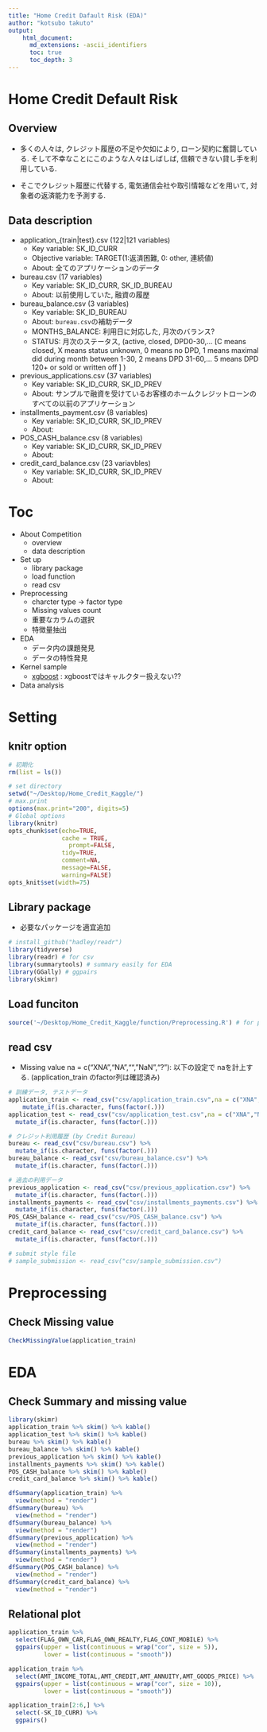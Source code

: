 ```yaml
---
title: "Home Credit Dafault Risk (EDA)"
author: "kotsubo takuto"
output: 
    html_document:
      md_extensions: -ascii_identifiers
      toc: true
      toc_depth: 3
---
```


# Home Credit Default Risk

## Overview

- 多くの人々は, クレジット履歴の不足や欠如により, ローン契約に奮闘している.
そして不幸なことにこのような人々はしばしば, 信頼できない貸し手を利用している.

- そこでクレジット履歴に代替する, 電気通信会社や取引情報などを用いて, 対象者の返済能力を予測する.

## Data description

- application_{train|test}.csv (122|121 variables)
    - Key variable: SK_ID_CURR
    - Objective variable: TARGET(1:返済困難, 0: other, 連続値)
    - About: 全てのアプリケーションのデータ
- bureau.csv (17 variables)
    - Key variable: SK_ID_CURR, SK_ID_BUREAU 
    - About: 以前使用していた, 融資の履歴
- bureau_balance.csv (3 variables)
    - Key variable: SK_ID_BUREAU
    - About: `bureau.csv`の補助データ
    - MONTHS_BALANCE: 利用日に対応した, 月次のバランス?
    - STATUS: 月次のステータス, (active, closed, DPD0-30,… [C means closed, X means status unknown, 0 means no DPD, 1 means maximal did during month between 1-30, 2 means DPD 31-60,… 5 means DPD 120+ or sold or written off ] )
- previous_applications.csv (37 variables)
    - Key variable: SK_ID_CURR, SK_ID_PREV
    - About: サンプルで融資を受けているお客様のホームクレジットローンのすべての以前のアプリケーション
- installments_payment.csv (8 variables)
    - Key variable: SK_ID_CURR, SK_ID_PREV
    - About: 
- POS_CASH_balance.csv (8 variables)
    - Key variable: SK_ID_CURR, SK_ID_PREV
    - About: 
- credit_card_balance.csv (23 variavbles)
    - Key variable: SK_ID_CURR, SK_ID_PREV
    - About: 

# Toc

- About Competition
    - overview
    - data description
- Set up
    - library package
    - load function
    - read csv
- Preprocessing
    - charcter type -> factor type  
    - Missing values count
    - 重要なカラムの選択
    - 特徴量抽出
- EDA
    - データ内の課題発見
    - データの特性発見
- Kernel sample
    - [xgboost](http://rtokei.tech/machine-learning/機械学習アルゴリズム〜xgboost〜/) : xgboostではキャルクター扱えない??
- Data analysis

# Setting

## knitr option

```r
# 初期化
rm(list = ls())
```

```r
# set directory
setwd("~/Desktop/Home_Credit_Kaggle/") 
# max.print 
options(max.print="200", digits=5)
# Global options
library(knitr)
opts_chunk$set(echo=TRUE,
               cache = TRUE,
	             prompt=FALSE,
               tidy=TRUE,
               comment=NA,
               message=FALSE,
               warning=FALSE)
opts_knit$set(width=75)
```

## Library package

- 必要なパッケージを適宜追加

```r
# install_github("hadley/readr")
library(tidyverse)
library(readr) # for csv
library(summarytools) # summary easily for EDA
library(GGally) # ggpairs
library(skimr)
```

## Load funciton

```r
source('~/Desktop/Home_Credit_Kaggle/function/Preprocessing.R') # for preprocessing
```

## read csv

- Missing value
na = c("XNA","NA","","NaN","?"): 以下の設定で naを計上する. (application_train のfactor列は確認済み)

```r
# 訓練データ, テストデータ
application_train <- read_csv("csv/application_train.csv",na = c("XNA","NA","","NaN","?")) %>% 
    mutate_if(is.character, funs(factor(.)))
application_test <- read_csv("csv/application_test.csv",na = c("XNA","NA","","NaN","?")) %>% 
  mutate_if(is.character, funs(factor(.)))

# クレジット利用履歴 (by Credit Bureau)
bureau <- read_csv("csv/bureau.csv") %>% 
  mutate_if(is.character, funs(factor(.)))
bureau_balance <- read_csv("csv/bureau_balance.csv") %>% 
  mutate_if(is.character, funs(factor(.)))

# 過去の利用データ
previous_application <- read_csv("csv/previous_application.csv") %>% 
  mutate_if(is.character, funs(factor(.)))
installments_payments <- read_csv("csv/installments_payments.csv") %>% 
  mutate_if(is.character, funs(factor(.)))
POS_CASH_balance <- read_csv("csv/POS_CASH_balance.csv") %>% 
  mutate_if(is.character, funs(factor(.)))
credit_card_balance <- read_csv("csv/credit_card_balance.csv") %>% 
  mutate_if(is.character, funs(factor(.)))

# submit style file
# sample_submission <- read_csv("csv/sample_submission.csv")
```

# Preprocessing

## Check Missing value

```r
CheckMissingValue(application_train)
```

# EDA

## Check Summary and missing value

```r
library(skimr)
application_train %>% skim() %>% kable()
application_test %>% skim() %>% kable()
bureau %>% skim() %>% kable()
bureau_balance %>% skim() %>% kable()
previous_application %>% skim() %>% kable()
installments_payments %>% skim() %>% kable()
POS_CASH_balance %>% skim() %>% kable()
credit_card_balance %>% skim() %>% kable()
```

```r
dfSummary(application_train) %>% 
  view(method = "render")
dfSummary(bureau) %>% 
  view(method = "render")
dfSummary(bureau_balance) %>% 
  view(method = "render")
dfSummary(previous_application) %>% 
  view(method = "render")
dfSummary(installments_payments) %>% 
  view(method = "render")
dfSummary(POS_CASH_balance) %>% 
  view(method = "render")
dfSummary(credit_card_balance) %>% 
  view(method = "render")
```

## Relational plot

```r
application_train %>% 
  select(FLAG_OWN_CAR,FLAG_OWN_REALTY,FLAG_CONT_MOBILE) %>% 
  ggpairs(upper = list(continuous = wrap("cor", size = 5)),                    
          lower = list(continuous = "smooth"))

application_train %>% 
  select(AMT_INCOME_TOTAL,AMT_CREDIT,AMT_ANNUITY,AMT_GOODS_PRICE) %>% 
  ggpairs(upper = list(continuous = wrap("cor", size = 10)),                    
          lower = list(continuous = "smooth"))

```


```r
application_train[2:6,] %>%
  select(-SK_ID_CURR) %>% 
  ggpairs()
```





